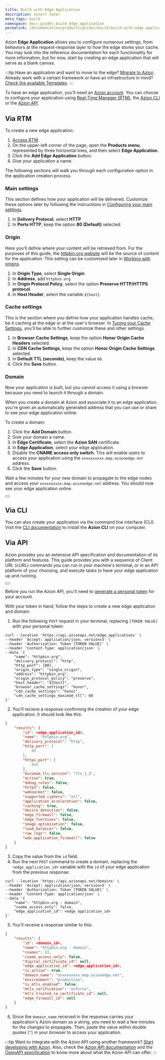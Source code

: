 ```yaml
---
title: Build with Edge Application
description: insert later
meta_tags: build
namespace: docs_guides_build_edge_application
permalink: /documentation/products/guides/build/build-with-edge-application/
---
```


Azion **Edge Application** allows you to configure numerous settings, from behaviors at the request-response layer to how the edge stores your cache. You may look into the reference documentation for each functionality for more information, but for now, start by creating an edge application that will serve as a blank canvas.

:::tip
Have an application and want to move to the edge? [Migrate to Azion](link_migrate). Already work with a certain framework or have an infrastructure in mind? [Check the available Templates](link_templates).
:::

To have an edge application, you'll need an [Azion account](link_accounts). You can choose to configure your application using [Real-Time Manager (RTM)](#via-rtm), the [Azion CLI](#via-cli) or the [Azion API](#via-api).

## Via RTM

To create a new edge application:

1. [Access RTM](link_rtm).
2. On the upper-left corner of the page, open the **Products menu**, represented by three horizontal lines, and then select **Edge Application**.
3. Click the **Add Edge Application** button.
4. Give your application a name.

The following sections will walk you through each configuration option in the application creation process.

### Main settings

This section defines how your application will be delivered. Customize these options later by following the instructions in [Configuring your main settings](link_config_app).

1. In **Delivery Protocol**, select **HTTP**.
2. In **Ports HTTP**, keep the option **80 (Default)** selected.

### Origin

Here you'll define where your content will be retrieved from. For the purposes of this guide, the [httpbin.org website](https://httpbin.org) will be the source of content for the application. This setting can be customized later in [Working with origins](link_work_origins).

1. In **Origin Type**, select **Single Origin**.
2. In **Address**, add `httpbin.org`.
3. In **Origin Protocol Policy**, select the option **Preserve HTTP/HTTPS protocol**.
4. In **Host Header**, select the variable `${host}`.

### Cache settings

This is the section where you define how your application handles cache, be it caching at the edge or at the user's browser. In [Tuning your Cache Settings](link_cache_settings), you'll be able to further customize these and other settings.

1. In **Browser Cache Settings**, keep the option **Honor Origin Cache Headers** selected.
2. In **CDN Cache Settings**, keep the option **Honor Origin Cache Settings** selected.
3. In **Default TTL (seconds)**, keep the value `60`.
4. Click the **Save** button.

### Domain

Now your application is built, but you cannot access it using a browser because you need to launch it through a domain.

When you create a domain at Azion and associate it to an edge application, you're given an automatically generated address that you can use or share to see your edge application online.

To create a domain:

1. Click the **Add Domain** button.
2. Give your domain a name.
3. In **Edge Certificate**, select the **Azion SAN** certificate.
4. In **Edge Application**, select your edge application.
5. Disable the **CNAME access only switch**. This will enable users to access your application using the `xxxxxxxxxx.map.azionedge.net` address.
5. Click the **Save** button.

Wait a few minutes for your new domain to propagate to the edge nodes and access your `xxxxxxxxxx.map.azionedge.net` address. You should now see your edge application online.

<Button href="link_work_with_domains" text="Go to Work with Domains"></Button>

## Via CLI

You can also create your application via the command line interface (CLI). Visit the [CLI documentation](link_cli) to install the **Azion CLI** on your computer.

## Via API

Azion provides you an extensive API specification and documentation of its platform and features. This guide provides you with a sequence of Client URL (cURL) commands you can run in your machine's terminal, or in an API platform of your choosing, and execute tasks to have your edge application up and running.

<Button href="link_api" text="Go to API documentation"></Button>

Before you run the Azion API, you'll need to [generate a personal token](link_personal_token) for your account.

With your token in hand, follow the steps to create a new edge application and domain:

1. Run the following `POST` request in your terminal, replacing `[TOKEN VALUE]` with your personal token:

```curl
curl --location 'https://api.azionapi.net/edge_applications' \
--header 'Accept: application/json; version=3' \
--header 'Authorization: Token [TOKEN VALUE]' \
--header 'Content-Type: application/json' \
--data '{
    "name": "httpbin.org",
    "delivery_protocol": "http",
    "http_port": [80],
    "origin_type": "single_origin",
    "address": "httpbin.org",
    "origin_protocol_policy": "preserve",
    "host_header": "${host}",
    "browser_cache_settings": "honor",
    "cdn_cache_settings": "honor",
    "cdn_cache_settings_maximum_ttl": 60
}'
```

2. You'll recieve a response confirming the creation of your edge application. It should look like this:

```json
{
    "results": {
        "id": <edge_application_id>,
        "name": "httpbin.org",
        "delivery_protocol": "http",
        "http_port": [
            80
        ],
        "https_port": [
            443
        ],
        "minimum_tls_version": "tls_1_3",
        "active": true,
        "debug_rules": false,
        "http3": false,
        "websocket": false,
        "supported_ciphers": "all",
        "application_acceleration": false,
        "caching": true,
        "device_detection": false,
        "edge_firewall": false,
        "edge_functions": false,
        "image_optimization": false,
        "load_balancer": false,
        "raw_logs": false,
        "web_application_firewall": false
    }
}
```

3. Copy the value from the `id` field.
4. Run the next `POST` command to create a domain, replacing the `<edge_application_id>` variable with the `id` of your edge application from the previous response:

```cURL
curl --location 'https://api.azionapi.net/domains' \
--header 'Accept: application/json; version=3' \
--header 'Authorization: Token [TOKEN VALUE]' \
--header 'Content-Type: application/json' \
--data '{
    "name": "httpbin.org - domain",
    "cname_access_only": false,
    "edge_application_id": <edge_application_id>
}'
```

5. You'll receive a response similar to this:

```json
{
    "results": {
        "id": <domain_id>,
        "name": "httpbin.org - domain",
        "cnames": [],
        "cname_access_only": false,
        "digital_certificate_id": null,
        "edge_application_id": <edge_application_id>,
        "is_active": true,
        "domain_name": "xxxxxxxxxx.map.azionedge.net",
        "environment": "production",
        "is_mtls_enabled": false,
        "mtls_verification": "enforce",
        "mtls_trusted_ca_certificate_id": null,
        "edge_firewall_id": null
    }
}
```

6. Since the `domain_name` received in the response carries your application's Azion domain as a string, you need to wait a few minutes for the changes to propagate. Then, paste the value within double quotes (`"`) in your browser to access your application.

:::tip
Want to integrate with the Azion API using another framework? [Start developing with Azion](link_developing). Also, check the [Azion API documentation](link_azionapi) and the [OpenAPI specification](link_openapi) to know more about what the Azion API can offer.
:::

